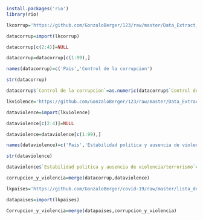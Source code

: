 
```r
install.packages('rio')
library(rio)
```
```r
lkcorrup='https://github.com/GonzaloBerger/123/raw/master/Data_Extract_From_Worldwide_Governance_control_of_corruption.xlsx'
```
```r
datacorrup=import(lkcorrup)
```
```r
datacorrup[c(2:4)]=NULL
```
```r
datacorrup=datacorrup[c(1:99),]
```
```r
names(datacorrup)=c('Pais','Control de la corrupcion')
```
```r
str(datacorrup)
```
```r
datacorrup$`Control de la corrupcion`=as.numeric(datacorrup$`Control de la corrupcion`)
```
```r
lkviolence='https://github.com/GonzaloBerger/123/raw/master/Data_Extract_From_Worldwide_Governance_Indicators_political_stability_and_absence_of_violence.xlsx'
```
```r
dataviolence=import(lkviolence)
```
```r
dataviolence[c(2:4)]=NULL
```
```r
dataviolence=dataviolence[c(1:99),]
```
```r
names(dataviolence)=c('Pais','Estabilidad politica y ausencia de violencia/terrorismo')
```
```r
str(dataviolence)
``` 
```r
dataviolence$`Estabilidad politica y ausencia de violencia/terrorismo`=as.numeric(dataviolence$`Estabilidad politica y ausencia de violencia/terrorismo`)
```
```r
corrupcion_y_violencia=merge(datacorrup,dataviolence)
```
```r
lkpaises='https://github.com/GonzaloBerger/covid-19/raw/master/lista_de_paises.xlsx'
```
```r
datapaises=import(lkpaises)
```
```r
Corrupcion_y_violencia=merge(datapaises,corrupcion_y_violencia)
```